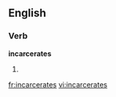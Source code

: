 
==English==

===Verb===
'''incarcerates'''

# {{third-person singular of|[[incarcerate]]}}

[[fr:incarcerates]]
[[vi:incarcerates]]